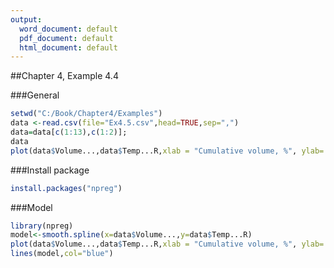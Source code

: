 ---
output:
  word_document: default
  pdf_document: default
  html_document: default
---

##Chapter 4, Example 4.4


###General
```{r, echo = TRUE}
setwd("C:/Book/Chapter4/Examples")
data <-read.csv(file="Ex4.5.csv",head=TRUE,sep=",")
data=data[c(1:13),c(1:2)];
data
plot(data$Volume...,data$Temp...R,xlab = "Cumulative volume, %", ylab= "Temperature, R")
```

###Install package
```{r, echo = TRUE}
install.packages("npreg")
```
###Model
```{r, echo = TRUE}
library(npreg)
model<-smooth.spline(x=data$Volume...,y=data$Temp...R)
plot(data$Volume...,data$Temp...R,xlab = "Cumulative volume, %", ylab= "Temperature, R")
lines(model,col="blue")
```

